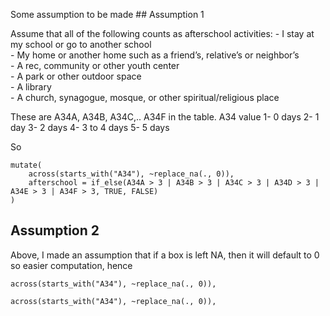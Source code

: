 
Some assumption to be made
## Assumption 1



Assume that all of the following counts as afterschool activities:
- I stay at my school or go to another school \
- My home or another home such as a friend's, relative's or neighbor's \
- A rec, community or other youth center \
- A park or other outdoor space \
- A library \
- A church, synagogue, mosque, or other spiritual/religious place \ 

These are A34A, A34B, A34C,.. A34F in the table.
A34 value
1-	0 days
2-	1 day
3-	2 days
4-	3 to 4 days
5-	5 days

So
```
mutate(
    across(starts_with("A34"), ~replace_na(., 0)),
    afterschool = if_else(A34A > 3 | A34B > 3 | A34C > 3 | A34D > 3 | A34E > 3 | A34F > 3, TRUE, FALSE)
)
```


## Assumption 2
Above, I made an assumption that if a box is left NA, then it will default to 0 so easier computation, hence 
```
across(starts_with("A34"), ~replace_na(., 0)),
```

```
across(starts_with("A34"), ~replace_na(., 0)),
```